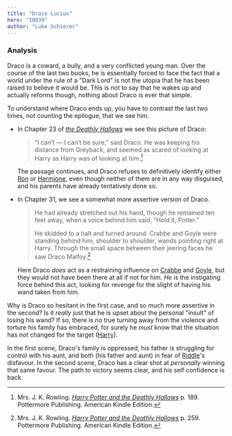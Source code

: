 ```yaml
---
title: "Draco Lucius"
hero: "I0039"
author: "Luke Schierer"
---
```


<Individual id={frontmatter.id} ></Individual>

### Analysis

Draco is a coward, a bully, and a very conflicted young man.  Over the course of
the last two books, he is essentially forced to face the fact that a world under
the rule of a "Dark Lord" is not the utopia that he has been raised to believe
it would be.  This is not to say that he wakes up and actually reforms though,
nothing about Draco is ever that simple.

To understand where Draco ends up, you have to contrast the last two times, not
counting the epilogue, that we see him.

* In Chapter 23 of _[the Deathly Hallows][HPDH]_ we see this picture of Draco:

  > “I can’t — I can’t be sure,” said Draco. He was keeping his distance from
  > Greyback, and seemed as scared of looking at Harry as Harry was of looking
  > at him.[^211025-2]

  The passage continues, and Draco refuses to definitively identify either
  [Ron][] or [Hermione][], even though neither of them are in any way
  disguised, and his parents have already tentatively done so.
* In Chapter 31, we see a somewhat more assertive version of Draco.

  > He had already stretched out his hand, though he remained ten feet away,
  > when a voice behind him said, “Hold it, Potter.”
  >
  > He skidded to a halt and turned around. Crabbe and Goyle were standing
  > behind him, shoulder to shoulder, wands pointing right at Harry. Through the
  > small space between their jeering faces he saw Draco Malfoy.[^211025-3]

  Here Draco *does* act as a restraining influence on [Crabbe][] and [Goyle][],
  but they would not have been there at all if not for him.  *He* is the
  instigating force behind this act, looking for revenge for the slight of
  having his wand taken from him.

Why is Draco so hesitant in the first case, and so much more assertive in the
second?  Is it *really* just that he is upset about the personal "insult" of
losing his wand?  If so, there is no true turning away from the violence and
torture his family has embraced, for surely he *must* know that the situation has
not changed for the target ([Harry][]).

In the first scene, Draco's family is oppressed, his father is struggling for
control with his aunt, and both (his father and aunt) in fear of [Riddle][]'s
disfavour.  In the second scene, Draco has a clear shot at *personally* winning
that same favour.  The path to victory seems clear, and his self confidence is
back. 

[Ginny]: <../../weasley/ginevra_molly>

[Riddle]: <../../riddle/tom_marvolo>

[Slytherin]: <../../../hogwarts/slytherin>

[Harry]: <../../potter/harry_james>

[Ron]: <../../weasley/ronald_bilius>

[Hermione]: <../../granger/hermione_jean>

[Goyle]: <../../goyle/gregory>

[Crabbe]: <../../crabbe/vincent>

[^230210-4]: Mrs. J. K. Rowling. Quoted at "[SORTING HAT SONGS][]" on [MuggleNet][]. Last Viewed: 2023-02-10.

[SORTING HAT SONGS]: https://www.mugglenet.com/harry-potter/little-things-harry-potter/sorting-hat-songs/

[MuggleNet]: https://www.mugglenet.com

[^230210-1]: I have seen this done, but I don't have the particular works on hand as I write this.

[^230210-2]: I have seen this done, but I don't have the particular works on hand as I write this.

[^230210-3]: Works include, but not limited to:
    * pottermum. _[A Re-Telling][]_ Published: 2015-08-21. Updated: 2015-10-17.
    * xox-hattii-xox. _[Tied Together By A Red Ribbon][]_ Published: 2010-05-25.

[Tied Together By A Red Ribbon]: https://www.fanfiction.net/s/5998296

[A Re-Telling]: https://archiveofourown.org/works/4619982

[^211025-3]: Mrs. J. K. Rowling.
    _[Harry Potter and the Deathly Hallows][HPDH]_
    p. 259. Pottermore Publishing. American Kindle Edition.

[^211025-2]: Mrs. J. K. Rowling.
    _[Harry Potter and the Deathly Hallows][HPDH]_
    p. 189. Pottermore Publishing. American Kindle Edition.

[HPDH]: https://www.librarything.com/work/3577382/book/225886820

